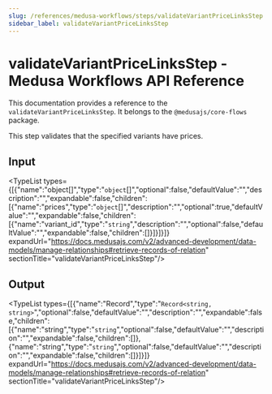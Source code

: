 ```yaml
---
slug: /references/medusa-workflows/steps/validateVariantPriceLinksStep
sidebar_label: validateVariantPriceLinksStep
---
```



# validateVariantPriceLinksStep - Medusa Workflows API Reference

This documentation provides a reference to the `validateVariantPriceLinksStep`. It belongs to the `@medusajs/core-flows` package.

This step validates that the specified variants have prices.

## Input

<TypeList types={[{"name":"object[]","type":"`object`[]","optional":false,"defaultValue":"","description":"","expandable":false,"children":[{"name":"prices","type":"`object`[]","description":"","optional":true,"defaultValue":"","expandable":false,"children":[{"name":"variant_id","type":"`string`","description":"","optional":false,"defaultValue":"","expandable":false,"children":[]}]}]}]} expandUrl="https://docs.medusajs.com/v2/advanced-development/data-models/manage-relationships#retrieve-records-of-relation" sectionTitle="validateVariantPriceLinksStep"/>

## Output

<TypeList types={[{"name":"Record","type":"`Record<string, string>`","optional":false,"defaultValue":"","description":"","expandable":false,"children":[{"name":"string","type":"`string`","optional":false,"defaultValue":"","description":"","expandable":false,"children":[]},{"name":"string","type":"`string`","optional":false,"defaultValue":"","description":"","expandable":false,"children":[]}]}]} expandUrl="https://docs.medusajs.com/v2/advanced-development/data-models/manage-relationships#retrieve-records-of-relation" sectionTitle="validateVariantPriceLinksStep"/>
